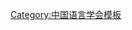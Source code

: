 {{Navbox
| name   = 中国语言学会第九届理事会
| title  = [[中国语言学会]]第九届理事会
| above  = 2015年－2018年
| bodyclass = hlist
| group1 = 会长
| list1  = [[沈家煊]]
| group2 = 副会长
| list2  = 
* [[黄行|黄　行]]
* [[王洪君]]
* [[汪维辉]]
* [[曹志耘]]
| group3 = 秘书长
| list3  = [[方梅|方　梅]]
| group4 = 常务理事
| list4  = 
* [[曹志耘]]
* [[崔希亮]]
* [[方梅|方　梅]]
* [[贺阳|贺　阳]]
* [[黄行|黄　行]]
* [[蒋冀骋]]
* [[李炜|李　炜]]
* [[李宇明]]
* [[刘丹青]]
* [[沈家煊]]
* [[汪国胜]]
* [[汪维辉]]
* [[王洪君]]
* [[王立军]]
* [[王云路]]
* [[邢向东]]
* [[徐正考]]
* [[曾晓渝]]
* [[张显成]]
* [[张谊生]]
* [[赵日新 (语言学家)|赵日新]]
| group5 = 
| list5  = 
| group6 = 
| list6  = 
}}<noinclude>
{{collapsible option}}
[[Category:中国语言学会模板]]
</noinclude>